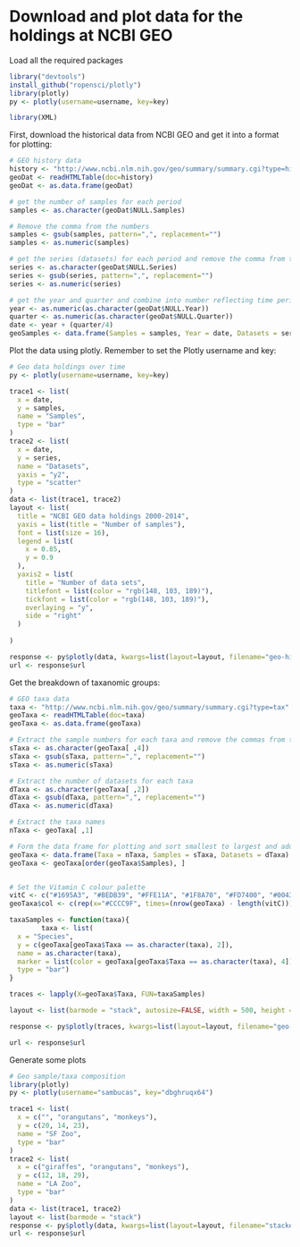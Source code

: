 Download and plot data for the holdings at NCBI GEO
========================================================

Load all the required packages
```r
library("devtools")
install_github("ropensci/plotly")
library(plotly)
py <- plotly(username=username, key=key)

library(XML)
```

First, download the historical data from NCBI GEO and get it into a format for plotting:
```r
# GEO history data
history <- "http://www.ncbi.nlm.nih.gov/geo/summary/summary.cgi?type=history"
geoDat <- readHTMLTable(doc=history)
geoDat <- as.data.frame(geoDat)

# get the number of samples for each period
samples <- as.character(geoDat$NULL.Samples)

# Remove the comma from the numbers
samples <- gsub(samples, pattern=",", replacement="")
samples <- as.numeric(samples)

# get the series (datasets) for each period and remove the comma from the numbers
series <- as.character(geoDat$NULL.Series)
series <- gsub(series, pattern=",", replacement="")
series <- as.numeric(series)

# get the year and quarter and combine into number reflecting time period
year <- as.numeric(as.character(geoDat$NULL.Year))
quarter <- as.numeric(as.character(geoDat$NULL.Quarter))
date <- year + (quarter/4)
geoSamples <- data.frame(Samples = samples, Year = date, Datasets = series)
```

Plot the data using plotly. Remember to set the Plotly username and key:
```r
# Geo data holdings over time
py <- plotly(username=username, key=key)

trace1 <- list(
  x = date, 
  y = samples, 
  name = "Samples", 
  type = "bar"
)
trace2 <- list(
  x = date, 
  y = series, 
  name = "Datasets", 
  yaxis = "y2", 
  type = "scatter"
)
data <- list(trace1, trace2)
layout <- list(
  title = "NCBI GEO data holdings 2000-2014", 
  yaxis = list(title = "Number of samples"), 
  font = list(size = 16),
  legend = list(
    x = 0.85, 
    y = 0.9
  ),
  yaxis2 = list(
    title = "Number of data sets", 
    titlefont = list(color = "rgb(148, 103, 189)"), 
    tickfont = list(color = "rgb(148, 103, 189)"), 
    overlaying = "y", 
    side = "right"
  )
  
)

response <- py$plotly(data, kwargs=list(layout=layout, filename="geo-history", fileopt="overwrite"))
url <- response$url
```

Get the breakdown of taxanomic groups:
```r
# GEO taxa data
taxa <- "http://www.ncbi.nlm.nih.gov/geo/summary/summary.cgi?type=tax"
geoTaxa <- readHTMLTable(doc=taxa)
geoTaxa <- as.data.frame(geoTaxa)

# Extract the sample numbers for each taxa and remove the commas from the numbers
sTaxa <- as.character(geoTaxa[ ,4])
sTaxa <- gsub(sTaxa, pattern=",", replacement="")
sTaxa <- as.numeric(sTaxa)

# Extract the number of datasets for each taxa
dTaxa <- as.character(geoTaxa[ ,2])
dTaxa <- gsub(dTaxa, pattern=",", replacement="")
dTaxa <- as.numeric(dTaxa)

# Extract the taxa names
nTaxa <- geoTaxa[ ,1]

# Form the data frame for plotting and sort smallest to largest and add colour
geoTaxa <- data.frame(Taxa = nTaxa, Samples = sTaxa, Datasets = dTaxa)
geoTaxa <- geoTaxa[order(geoTaxa$Samples), ]


# Set the Vitamin C colour palette
vitC <- c("#1695A3", "#BEDB39", "#FFE11A", "#1F8A70", "#FD7400", "#004358")
geoTaxa$col <- c(rep(x="#CCCC9F", times=(nrow(geoTaxa) - length(vitC))), vitC)

taxaSamples <- function(taxa){
        taxa <- list(
  x = "Species", 
  y = c(geoTaxa[geoTaxa$Taxa == as.character(taxa), 2]),
  name = as.character(taxa),
  marker = list(color = geoTaxa[geoTaxa$Taxa == as.character(taxa), 4]),
  type = "bar")
}

traces <- lapply(X=geoTaxa$Taxa, FUN=taxaSamples)

layout <- list(barmode = "stack", autosize=FALSE, width = 500, height = 550, title = "Species composition of NCBI GEO data holdings", yaxis = list(title = "Number of samples"), font = list(size = 16))

response <- py$plotly(traces, kwargs=list(layout=layout, filename="geo-taxa", fileopt="overwrite"))

url <- response$url
```

Generate some plots
```r
# Geo sample/taxa composition
library(plotly)
py <- plotly(username="sambucas", key="dbghruqx64")

trace1 <- list(
  x = c("", "orangutans", "monkeys"), 
  y = c(20, 14, 23), 
  name = "SF Zoo", 
  type = "bar"
)
trace2 <- list(
  x = c("giraffes", "orangutans", "monkeys"), 
  y = c(12, 18, 29), 
  name = "LA Zoo", 
  type = "bar"
)
data <- list(trace1, trace2)
layout <- list(barmode = "stack")
response <- py$plotly(data, kwargs=list(layout=layout, filename="stacked-bar", fileopt="overwrite"))
url <- response$url
```


